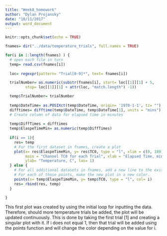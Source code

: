 ```yaml
---
title: "Week8_homework"
author: "Dylan Projansky"
date: "10/11/2017"
output: word_document
---
```


```r
knitr::opts_chunk$set(echo = TRUE)
```

``` r

fnames= dir("../data/temperature_trials", full.names = TRUE)

for(i in 1:length(fnames) ) {
  # open each file in turn 
  temp= read.csv(fnames[i])
  
  loc= regexpr(pattern= "Trial[0-9]*", text= fnames[i])

  trialNumber= as.numeric(substr(fnames[i], start= loc[[1]][1] + 5, 
         stop= loc[[1]][1] + attr(loc, "match.length") -1)) 

  temp$TrialNumber= trialNumber
  
  temp$DateTime= as.POSIXct(temp$DateTime, origin= '1970-1-1', tz= "")
  difftimes= difftime(temp$DateTime, temp$DateTime[1], units = "mins")
  # Create column of data for elapsed time in minutes 
  
  temp$DiffTimes = difftimes
  temp$ElaspeTimeMin= as.numeric(temp$DiffTimes)
  
  if(i == 1){
    res= temp
    # For the first dataset in fnames, create a plot 
    plot(x= res$ElaspeTimeMin, y= res$TC0, type = "l", xlim = c(0, 180), ylim = c(15, 35), 
         main = "Channel TC0 for each Trial", xlab = "Elapsed Time, minutes", 
         ylab= "Temperature, C", las= 1) 
  } else {
    # For all additional datasets in fnames, add a new line to the existing plot 
    # For each of those points, make the new plot in a new color. 
    points(x= temp$ElaspeTimeMin, y= temp$TC0, type = "l", col= i)
    res= rbind(res, temp)
  }

}

```


This first plot was created by using the initial loop for inputting the data. Therefore, should more temperature trials be added, the plot will be updated continuously. This is done by taking the first trial [1] and creating a singular plot with it. If i does not equal 1, then that trial will be added using the points function and will change the color depending on the value for i. 

